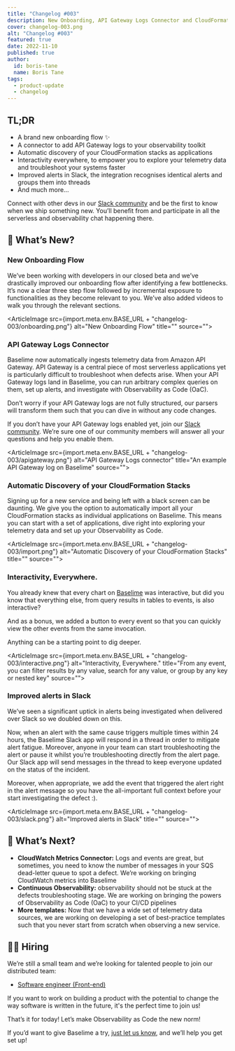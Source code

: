 ```yaml
---
title: "Changelog #003"
description: New Onboarding, API Gateway Logs Connector and CloudFormation Stacks Autodiscovery.
cover: changelog-003.png
alt: "Changelog #003"
featured: true
date: 2022-11-10
published: true
author:
  id: boris-tane
  name: Boris Tane
tags: 
  - product-update
  - changelog
---
```


## TL;DR

- A brand new onboarding flow ✨
- A connector to add API Gateway logs to your observability toolkit
- Automatic discovery of your CloudFormation stacks as applications
- Interactivity everywhere, to empower you to explore your telemetry data and troubleshoot your systems faster
- Improved alerts in Slack, the integration recognises identical alerts and groups them into threads
- And much more…

Connect with other devs in our [Slack community](https://join.slack.com/t/baselimecommunity/shared_invite/zt-1hea7g9uu-z69IghjEqPqD4P0rRlEQVw) and be the first to know when we ship something new. You’ll benefit from and participate in all the serverless and observability chat happening there.

## 💯 What’s New?

### New Onboarding Flow

We’ve been working with developers in our closed beta and we’ve drastically improved our onboarding flow after identifying a few bottlenecks. It’s now a clear three step flow followed by incremental exposure to functionalities as they become relevant to you. We’ve also added videos to walk you through the relevant sections. 

<ArticleImage   src={import.meta.env.BASE_URL + "changelog-003/onboarding.png"}  alt="New Onboarding Flow" title="" source="">
</ArticleImage>


### API Gateway Logs Connector

Baselime now automatically ingests telemetry data from Amazon API Gateway. API Gateway is a central piece of most serverless applications yet is particularly difficult to troubleshoot when defects arise. When your API Gateway logs land in Baselime, you can run arbitrary complex queries on them, set up alerts, and investigate with Observability as Code (OaC).

Don’t worry if your API Gateway logs are not fully structured, our parsers will transform them such that you can dive in without any code changes.

If you don’t have your API Gateway logs enabled yet, join our [Slack community](https://join.slack.com/t/baselimecommunity/shared_invite/zt-1hea7g9uu-z69IghjEqPqD4P0rRlEQVw). We’re sure one of our community members will answer all your questions and help you enable them.

<ArticleImage   src={import.meta.env.BASE_URL + "changelog-003/apigateway.png"}  alt="API Gateway Logs connector" title="An example API Gateway log on Baselime" source="">
</ArticleImage>


### Automatic Discovery of your CloudFormation Stacks

Signing up for a new service and being left with a black screen can be daunting. We give you the option to automatically import all your CloudFormation stacks as individual applications on Baselime. This means you can start with a set of applications, dive right into exploring your telemetry data and set up your Observability as Code.

<ArticleImage   src={import.meta.env.BASE_URL + "changelog-003/import.png"}  alt="Automatic Discovery of your CloudFormation Stacks" title="" source="">
</ArticleImage>

### Interactivity, Everywhere.

You already knew that every chart on [Baselime](https://baselime.io) was interactive, but did you know that everything else, from query results in tables to events, is also interactive?

And as a bonus, we added a button to every event so that you can quickly view the other events from the same invocation.

Anything can be a starting point to dig deeper.

<ArticleImage   src={import.meta.env.BASE_URL + "changelog-003/interactive.png"}  alt="Interactivity, Everywhere." title="From any event, you can filter results by any value, search for any value, or group by any key or nested key" source="">
</ArticleImage>

### Improved alerts in Slack

We’ve seen a significant uptick in alerts being investigated when delivered over Slack so we doubled down on this.

Now, when an alert with the same cause triggers multiple times within 24 hours, the Baselime Slack app will respond in a thread in order to mitigate alert fatigue. Moreover, anyone in your team can start troubleshooting the alert or pause it whilst you’re troubleshooting directly from the alert page. Our Slack app will send messages in the thread to keep everyone updated on the status of the incident.

Moreover, when appropriate, we add the event that triggered the alert right in the alert message so you have the all-important full context before your start investigating the defect :).

<ArticleImage   src={import.meta.env.BASE_URL + "changelog-003/slack.png"}  alt="Improved alerts in Slack" title="" source="">
</ArticleImage>


## 🎯 What’s Next?

- **CloudWatch Metrics Connector:** Logs and events are great, but sometimes, you need to know the number of messages in your SQS dead-letter queue to spot a defect. We’re working on bringing CloudWatch metrics into Baselime
- **Continuous Observability:** observability should not be stuck at the defects troubleshooting stage. We are working on bringing the powers of Observability as Code (OaC) to your CI/CD pipelines
- **More templates:** Now that we have a wide set of telemetry data sources, we are working on developing a set of best-practice templates such that you never start from scratch when observing a new service.

## 👨‍💻 Hiring

We’re still a small team and we’re looking for talented people to join our distributed team:

- [Software engineer (Front-end)](https://www.notion.so/Software-Engineer-Front-end-7bce84e54e30428dacfad803c2932eec)

If you want to work on building a product with the potential to change the way software is written in the future, it's the perfect time to join us!

That’s it for today! Let’s make Observability as Code the new norm!

If you’d want to give Baselime a try, [just let us know](https://join.slack.com/t/baselimecommunity/shared_invite/zt-1eu7l0ag1-wxYXQV6Fr_aiB3ZPm3LhDQ), and we’ll help you get set up!
